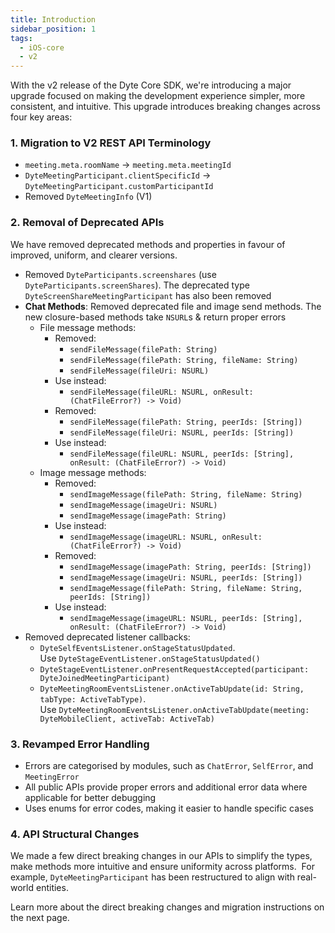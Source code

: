 ```yaml
---
title: Introduction
sidebar_position: 1
tags:
  - iOS-core
  - v2
---
```


With the v2 release of the Dyte Core SDK, we're introducing a major upgrade focused on making the development experience simpler, more consistent, and intuitive. This upgrade introduces breaking changes across four key areas:

### 1. Migration to V2 REST API Terminology

- `meeting.meta.roomName` -> `meeting.meta.meetingId`
- `DyteMeetingParticipant.clientSpecificId` -> `DyteMeetingParticipant.customParticipantId`
- Removed `DyteMeetingInfo` (V1)


### 2. Removal of Deprecated APIs

We have removed deprecated methods and properties in favour of improved, uniform, and clearer versions.
    
- Removed `DyteParticipants.screenshares` (use `DyteParticipants.screenShares`). The deprecated type `DyteScreenShareMeetingParticipant` has also been removed
- **Chat Methods**: Removed deprecated file and image send methods. The new closure-based methods take `NSURL`s & return proper errors
  - File message methods:
    - Removed:
      - `sendFileMessage(filePath: String)`
      - `sendFileMessage(filePath: String, fileName: String)`
      - `sendFileMessage(fileUri: NSURL)`
    - Use instead:
      - `sendFileMessage(fileURL: NSURL, onResult: (ChatFileError?) -> Void)`
    - Removed:
      - `sendFileMessage(filePath: String, peerIds: [String])`
      - `sendFileMessage(fileUri: NSURL, peerIds: [String])`
    - Use instead:
      - `sendFileMessage(fileURL: NSURL, peerIds: [String], onResult: (ChatFileError?) -> Void)`
  - Image message methods:
    - Removed:
      - `sendImageMessage(filePath: String, fileName: String)`
      - `sendImageMessage(imageUri: NSURL)`
      - `sendImageMessage(imagePath: String)`
    - Use instead:
      - `sendImageMessage(imageURL: NSURL, onResult: (ChatFileError?) -> Void)`
    - Removed:
      - `sendImageMessage(imagePath: String, peerIds: [String])`
      - `sendImageMessage(imageUri: NSURL, peerIds: [String])`
      - `sendImageMessage(filePath: String, fileName: String, peerIds: [String])`
    - Use instead:
      - `sendImageMessage(imageURL: NSURL, peerIds: [String], onResult: (ChatFileError?) -> Void)`
- Removed deprecated listener callbacks:
  - `DyteSelfEventsListener.onStageStatusUpdated`. Use `DyteStageEventListener.onStageStatusUpdated()`
  - `DyteStageEventListener.onPresentRequestAccepted(participant: DyteJoinedMeetingParticipant)`
  - `DyteMeetingRoomEventsListener.onActiveTabUpdate(id: String, tabType: ActiveTabType)`.  
  Use `DyteMeetingRoomEventsListener.onActiveTabUpdate(meeting: DyteMobileClient, activeTab: ActiveTab)`


### 3. Revamped Error Handling

- Errors are categorised by modules, such as `ChatError`, `SelfError`, and `MeetingError`
- All public APIs provide proper errors and additional error data where applicable for better debugging
- Uses enums for error codes, making it easier to handle specific cases


### 4. API Structural Changes

We made a few direct breaking changes in our APIs to simplify the types, make methods more intuitive and ensure uniformity across platforms. 
For example, `DyteMeetingParticipant` has been restructured to align with real-world entities.

Learn more about the direct breaking changes and migration instructions on the next page.
